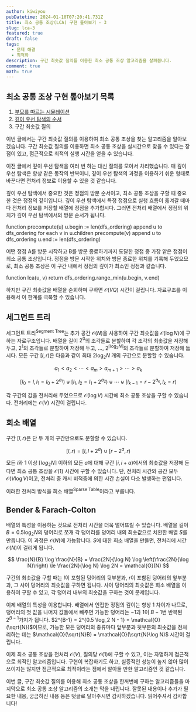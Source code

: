 ```yaml
---
author: kiwiyou
pubDatetime: 2024-01-10T07:20:41.731Z
title: 최소 공통 조상(LCA) 구현 톺아보기 - 3
slug: lca-3
featured: true
draft: false
tags:
  - 문제 해결
  - 최적화
description: 구간 최솟값 질의를 이용한 최소 공통 조상 알고리즘을 살펴봅니다.
comment: true
math: true
---
```



## 최소 공통 조상 구현 톺아보기 목록

1. [부모를 따르는 시뮬레이션](/posts/lca-1)
2. [깊이 우선 탐색의 순서](/posts/lca-2)
3. 구간 최솟값 질의

이번 글에서는 구간 최솟값 질의를 이용하여 최소 공통 조상을 찾는 알고리즘을 알아보겠습니다.
구간 최솟값 질의를 이용하면 최소 공통 조상을 실시간으로 찾을 수 있다는 장점이 있고, 점근적으로 최적의 실행 시간을 얻을 수 있습니다.

이전 글에서 깊이 우선 탐색을 여러 번 하는 대신 질의를 모아서 차리했습니다.
매 깊이 우선 탐색은 항상 같은 동작의 반복이니, 깊이 우선 탐색의 과정을 이용하기 쉬운 형태로 바꾼다면 전처리 정보로 이용할 수 있을 것 같습니다.

깊이 우선 탐색에서 중요한 것은 정점의 방문 순서이고, 최소 공통 조상을 구할 때 중요한 것은 정점의 깊이입니다.
깊이 우선 탐색에서 특정 정점으로 실행 흐름이 옮겨갈 때마다 전처리 정보를 저장할 배열에 정점을 추가합시다.
그러면 전처리 배열에서 정점의 위치가 깊이 우선 탐색에서의 방문 순서가 됩니다.

<Function>
  <Keyword>function</Keyword> precompute(u)
  <Scope>
    <Line>u.begin := len(dfs_ordering)</Line>
    <Line>
      <Keyword>append</Keyword> u <Keyword>to</Keyword> dfs_ordering
    </Line>
    <Line>
      <Keyword>for each</Keyword> v <Keyword>in</Keyword> u.children
      <Scope>
        <Line>precompute(v)</Line>
        <Line>
          <Keyword>append</Keyword> u <Keyword>to</Keyword> dfs_ordering
        </Line>
      </Scope>
    </Line>
    <Line>u.end := len(dfs_ordering)</Line>
  </Scope>
</Function>

어떤 정점 A를 방문 시작하고 B를 방문 종료하기까지 도달한 정점 중 가장 얕은 정점이 최소 공통 조상입니다.
정점을 방문 시작한 위치와 방문 종료한 위치를 기록해 두었으므로, 최소 공통 조상은 이 구간 내에서 정점의 깊이가 최소인 정점과 같습니다.

<Function>
  <Keyword>function</Keyword> lca(u, v)
  <Scope>
    <Line>
      <Keyword>return</Keyword> dfs_ordering.range_min(u.begin, v.end)
    </Line>
  </Scope>
</Function>

하지만 구간 최솟값을 배열을 순회하며 구하면 $\mathcal{O}(VQ)$ 시간이 걸립니다.
자료구조를 이용해서 이 한계를 극복할 수 있습니다.

## 세그먼트 트리

세그먼트 트리<sup>Segment Tree</sup>는 추가 공간 $\mathcal{O}(N)$을 사용하여 구간 최솟값을 $\mathcal{O}(\log N)$에 구하는 자료구조입니다.
배열을 길이 $2^0$의 조각들로 분할하여 각 조각의 최솟값을 저장해 두고, $2^1$의 조각들로 분할하여 저장해 두고, …, $2^{\lceil \log_2 N \rceil}$의 조각들로 분할하여 저장해 둡시다.
모든 구간 $[l, r)$은 다음과 같이 최대 $2 \log_2 N$ 개의 구간으로 분할할 수 있습니다.

$$
a_1 \lt a_2 \lt \cdots \lt a_m \gt a_{m+1} \gt \cdots \gt a_k
$$

$$
[l_0 = l, l_1 = l_0 + 2^{a_1}) \uplus [l_1, l_2 = l_1 + 2^{a_2}) \uplus \cdots \uplus [l_{k-1} = r - 2^{a_k}, l_k = r)
$$

각 구간의 값을 전처리해 두었으므로 $\mathcal{O}(\log V)$ 시간에 최소 공통 조상을 구할 수 있습니다.
전처리에는 $\mathcal{O}(V)$ 시간이 걸립니다.

## 희소 배열

구간 $[l, r)$은 단 두 개의 구간만으로도 분할할 수 있습니다.

$$
[l, r) = [l, l + 2^a) \cup [r - 2^a, r)
$$

모든 $i$와 $1$ 이상 $\lceil log_2 N\rceil$ 이하의 모든 $a$에 대해 구간 $[i, i + a)$에서의 최솟값을 저장해 둔다면 최소 공통 조상을 $\mathcal{O}(1)$ 시간에 구할 수 있습니다.
단, 전처리 시간와 공간 모두 $\mathcal{O}(V \log V)$이고, 전처리 중 캐시 비적중에 의한 시간 손실이 다소 발생하는 편입니다.

이러한 전처리 방식을 희소 배열<sup>Sparse Table</sup>이라고 부릅니다.

## Bender & Farach-Colton

배열의 특성을 이용하는 것으로 전처리 시간을 더욱 떨어뜨릴 수 있습니다.
배열을 길이 $B = 0.5 \log_2 N$의 덩어리로 쪼개 각 덩어리를 덩어리 내의 최솟값으로 치환한 배열 $S$를 만듭니다.
이 과정은 $\mathcal{O}(N)$에 가능합니다.
$S$에 대한 희소 배열을 만들면, 전처리에 시간 $\mathcal{O}(N)$이 걸리게 됩니다.

$$
\frac{N}{B} \log \frac{N}{B} = \frac{2N}{\log N} \log \left(\frac{2N}{\log N}\right) \le \frac{2N}{\log N} \log 2N = \mathcal{O}(N)
$$

구간의 최솟값을 구할 때는 $l$이 포함된 덩어리의 뒷부분과, $r$이 포함된 덩어리의 앞부분과, 그 사이 덩어리의 최솟값을 구하면 됩니다.
사이 덩어리의 최솟값은 희소 배열을 이용하여 구할 수 있고, 각 덩어리 내부의 최솟값을 구하는 것이 문제입니다.

이제 배열의 특성을 이용합니다.
배열에서 인접한 정점의 깊이는 항상 $1$ 차이가 나므로, 덩어리의 첫 값을 나머지 값들에서 빼주면 가능한 덩어리는 $-1$과 $1$이 $B-1$번 반복된 $2^{B-1}$가지가 됩니다.
$2^{B-1} = 2^{0.5 \log_2 N - 1} = \mathcal{O}(\sqrt{N})$이므로, 가능한 모든 덩어리의 종류마다 앞부분과 뒷부분의 최솟값을 전처리하는 데는 $\mathcal{O}(\sqrt{N}B) = \mathcal{O}(\sqrt{N}\log N)$ 시간이 걸립니다.

이제 최소 공통 조상을 전처리 $\mathcal{O}(V)$, 질의당 $\mathcal{O}(1)$에 구할 수 있고, 이는 자명하게 점근적으로 최적인 알고리즘입니다.
구현이 복잡하기도 하고, 실증적인 성능이 높지 않아 많이 쓰이지는 않지만 점근적으로 최적이라는 점에서 알아둘 만한 알고리즘인 것 같습니다.

이번 글, 구간 최솟값 질의를 이용해 최소 공통 조상을 한꺼번에 구하는 알고리즘들을 마지막으로 최소 공통 조상 알고리즘의 소개는 막을 내립니다.
잘못된 내용이나 추가가 필요한 내용, 궁금하신 내용 등은 덧글로 달아주시면 감사하겠습니다.
읽어주셔서 감사합니다!
